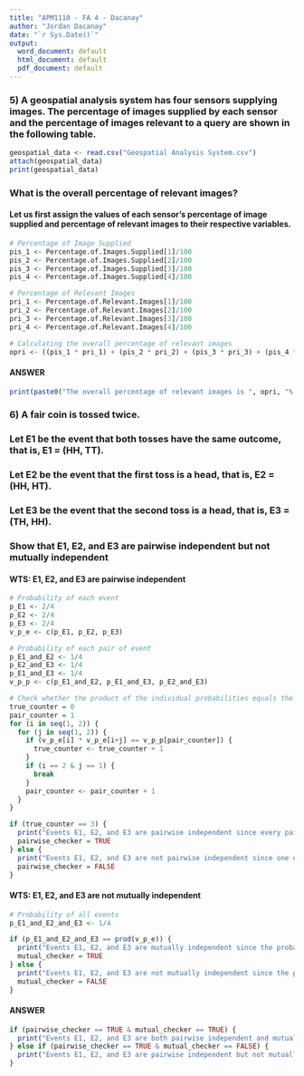 ---
title: "APM1110 - FA 4 - Dacanay"
author: "Jordan Dacanay"
date: "`r Sys.Date()`"
output:
  word_document: default
  html_document: default
  pdf_document: default
---

### 5) A geospatial analysis system has four sensors supplying images. The percentage of images supplied by each sensor and the percentage of images relevant to a query are shown in the following table.
```{r}
geospatial_data <- read.csv("Geospatial Analysis System.csv")
attach(geospatial_data)
print(geospatial_data)
```
### What is the overall percentage of relevant images?
#### Let us first assign the values of each sensor's percentage of image supplied and percentage of relevant images to their respective variables.
```{r}
# Percentage of Image Supplied
pis_1 <- Percentage.of.Images.Supplied[1]/100
pis_2 <- Percentage.of.Images.Supplied[2]/100
pis_3 <- Percentage.of.Images.Supplied[3]/100
pis_4 <- Percentage.of.Images.Supplied[4]/100

# Percentage of Relevant Images
pri_1 <- Percentage.of.Relevant.Images[1]/100
pri_2 <- Percentage.of.Relevant.Images[2]/100
pri_3 <- Percentage.of.Relevant.Images[3]/100
pri_4 <- Percentage.of.Relevant.Images[4]/100

# Calculating the overall percentage of relevant images
opri <- ((pis_1 * pri_1) + (pis_2 * pri_2) + (pis_3 * pri_3) + (pis_4 * pri_4)) * 100
```

#### ANSWER
```{r}
print(paste0("The overall percentage of relevant images is ", opri, "%."))
```


### 6) A fair coin is tossed twice. 
### Let E1 be the event that both tosses have the same outcome, that is, E1 = (HH, TT).
### Let E2 be the event that the first toss is a head, that is, E2 = (HH, HT).
### Let E3 be the event that the second toss is a head, that is, E3 = (TH, HH).
### Show that E1, E2, and E3 are pairwise independent but not mutually independent

#### WTS: E1, E2, and E3 are pairwise independent
```{r}
# Probability of each event
p_E1 <- 2/4
p_E2 <- 2/4
p_E3 <- 2/4
v_p_e <- c(p_E1, p_E2, p_E3)

# Probability of each pair of event
p_E1_and_E2 <- 1/4
p_E2_and_E3 <- 1/4
p_E1_and_E3 <- 1/4
v_p_p <- c(p_E1_and_E2, p_E1_and_E3, p_E2_and_E3)

# Check whether the product of the individual probabilities equals the probability of their intersections.
true_counter = 0
pair_counter = 1
for (i in seq(1, 2)) {
  for (j in seq(1, 2)) {
    if (v_p_e[i] * v_p_e[i+j] == v_p_p[pair_counter]) {
      true_counter <- true_counter + 1
    }
    if (i == 2 & j == 1) {
      break
    }
    pair_counter <- pair_counter + 1
  }
}

if (true_counter == 3) {
  print("Events E1, E2, and E3 are pairwise independent since every pair of events taken from the set is independent.")
  pairwise_checker = TRUE
} else {
  print("Events E1, E2, and E3 are not pairwise independent since one or more pair of events taken from the set is/are not independent.")
  pairwise_checker = FALSE
}
```

#### WTS: E1, E2, and E3 are not mutually independent
```{r}
# Probability of all events
p_E1_and_E2_and_E3 <- 1/4

if (p_E1_and_E2_and_E3 == prod(v_p_e)) {
  print("Events E1, E2, and E3 are mutually independent since the probability of the intersection of all three events is equal to the product of the probabilities of the individual events.")
  mutual_checker = TRUE
} else {
  print("Events E1, E2, and E3 are not mutually independent since the probability of the intersection of all three events is not equal to the product of the probabilities of the individual events.")
  mutual_checker = FALSE
}
```

#### ANSWER
```{r}
if (pairwise_checker == TRUE & mutual_checker == TRUE) {
  print("Events E1, E2, and E3 are both pairwise independent and mutually independent.")
} else if (pairwise_checker == TRUE & mutual_checker == FALSE) {
  print("Events E1, E2, and E3 are pairwise independent but not mutually independent.")
}
```








